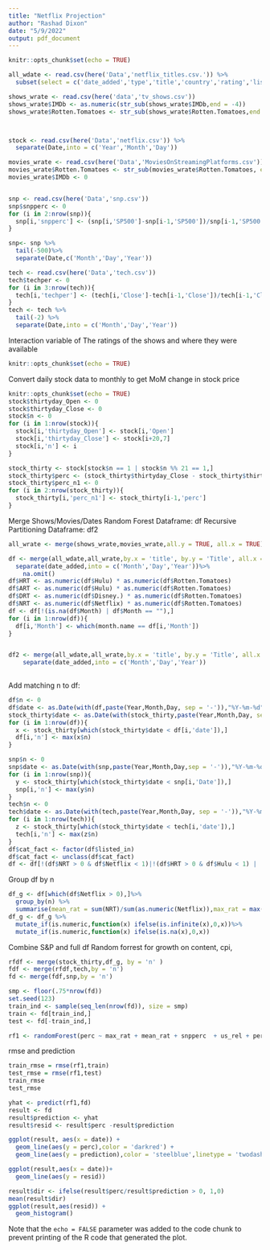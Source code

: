 ```yaml
---
title: "Netflix Projection"
author: "Rashad Dixon"
date: "5/9/2022"
output: pdf_document
---
```


```r
knitr::opts_chunk$set(echo = TRUE)

all_wdate <- read.csv(here('Data','netflix_titles.csv.')) %>%
  subset(select = c('date_added','type','title','country','rating','listed_in'))

shows_wrate <- read.csv(here('data','tv_shows.csv'))
shows_wrate$IMDb <- as.numeric(str_sub(shows_wrate$IMDb,end = -4))
shows_wrate$Rotten.Tomatoes <- str_sub(shows_wrate$Rotten.Tomatoes,end = -5)



stock <- read.csv(here('Data','netflix.csv')) %>%
  separate(Date,into = c('Year','Month','Day'))

movies_wrate <- read.csv(here('Data','MoviesOnStreamingPlatforms.csv'))
movies_wrate$Rotten.Tomatoes <- str_sub(movies_wrate$Rotten.Tomatoes, end = -5)
movies_wrate$IMDb <- 0


snp <- read.csv(here('Data','snp.csv'))
snp$snpperc <- 0
for (i in 2:nrow(snp)){
  snp[i,'snpperc'] <- (snp[i,'SP500']-snp[i-1,'SP500'])/snp[i-1,'SP500']
}

snp<- snp %>%
  tail(-500)%>%
  separate(Date,c('Month','Day','Year'))

tech <- read.csv(here('Data','tech.csv'))
tech$techper <- 0
for (i in 3:nrow(tech)){
  tech[i,'techper'] <- (tech[i,'Close']-tech[i-1,'Close'])/tech[i-1,'Close']
}
tech <- tech %>%
  tail(-2) %>%
  separate(Date,into = c('Month','Day','Year'))
```
Interaction variable of The ratings of the shows and where they were available

```r
knitr::opts_chunk$set(echo = TRUE)


```
Convert daily stock data to monthly to get MoM change in stock price


```r
knitr::opts_chunk$set(echo = TRUE)
stock$thirtyday_Open <- 0
stock$thirtyday_Close <- 0
stock$n <- 0
for (i in 1:nrow(stock)){
  stock[i,'thirtyday_Open'] <- stock[i,'Open']
  stock[i,'thirtyday_Close'] <- stock[i+20,7]
  stock[i,'n'] <- i
}

stock_thirty <- stock[stock$n == 1 | stock$n %% 21 == 1,]
stock_thirty$perc <- (stock_thirty$thirtyday_Close - stock_thirty$thirtyday_Open)/stock_thirty$thirtyday_Open
stock_thirty$perc_n1 <- 0
for (i in 2:nrow(stock_thirty)){
  stock_thirty[i,'perc_n1'] <- stock_thirty[i-1,'perc']
}

```


Merge Shows/Movies/Dates
Random Forest Dataframe: df
Recursive Partitioning Dataframe: df2
```r
all_wrate <- merge(shows_wrate,movies_wrate,all.y = TRUE, all.x = TRUE)

df <- merge(all_wdate,all_wrate,by.x = 'title', by.y = 'Title', all.x = TRUE, all.y = TRUE )%>%
  separate(date_added,into = c('Month','Day','Year'))%>%
    na.omit()
df$HRT <- as.numeric(df$Hulu) * as.numeric(df$Rotten.Tomatoes)
df$ART <- as.numeric(df$Hulu) * as.numeric(df$Rotten.Tomatoes)
df$DRT <- as.numeric(df$Disney.) * as.numeric(df$Rotten.Tomatoes)
df$NRT <- as.numeric(df$Netflix) * as.numeric(df$Rotten.Tomatoes)
df <- df[!(is.na(df$Month) | df$Month == ""),]
for (i in 1:nrow(df)){
  df[i,'Month'] <- which(month.name == df[i,'Month'])
}


df2 <- merge(all_wdate,all_wrate,by.x = 'title', by.y = 'Title', all.x = TRUE, all.y = TRUE ) %>%
    separate(date_added,into = c('Month','Day','Year'))
  

```

Add matching n to df:

```r
df$n <- 0
df$date <- as.Date(with(df,paste(Year,Month,Day, sep = '-')),"%Y-%m-%d")
stock_thirty$date <- as.Date(with(stock_thirty,paste(Year,Month,Day, sep = '-')),"%Y-%m-%d")
for (i in 1:nrow(df)){
  x <- stock_thirty[which(stock_thirty$date < df[i,'date']),]
  df[i,'n'] <- max(x$n)
}

snp$n <- 0
snp$date <- as.Date(with(snp,paste(Year,Month,Day,sep = '-')),"%Y-%m-%d") 
for (i in 1:nrow(snp)){
  y <- stock_thirty[which(stock_thirty$date < snp[i,'Date']),]
  snp[i,'n'] <- max(y$n)
}
tech$n <- 0
tech$date <- as.Date(with(tech,paste(Year,Month,Day, sep = '-')),"%Y-%m-%d")
for (i in 1:nrow(tech)){
  z <- stock_thirty[which(stock_thirty$date < tech[i,'date']),]
  tech[i,'n'] <- max(z$n)
}
df$cat_fact <- factor(df$listed_in)
df$cat_fact <- unclass(df$cat_fact)
df <- df[!(df$NRT > 0 & df$Netflix < 1)|!(df$HRT > 0 & df$Hulu < 1) | !(df$ART > 0 & df$Prime.Video < 1) | !(df$DRT > 0 & df$Disney.<1),]


```
Group df by n
```r
df_g <- df[which(df$Netflix > 0),]%>%
  group_by(n) %>%
  summarise(mean_rat = sum(NRT)/sum(as.numeric(Netflix)),max_rat = max(NRT),Net = sum(as.numeric(Netflix)),Dis = sum(as.numeric(Disney.)), Hulu = sum(as.numeric(Hulu)), AMZ = sum(as.numeric(Prime.Video)),dis_q = (sum(DRT)/sum(as.numeric(Disney.))),hulu_q = (sum(HRT)/sum(as.numeric(Hulu))),amz_q = (sum(ART)/sum(as.numeric(Prime.Video))),us_rel = sum(Netflix[country == 'United States']))
df_g <- df_g %>%
  mutate_if(is.numeric,function(x) ifelse(is.infinite(x),0,x))%>%
  mutate_if(is.numeric,function(x) ifelse(is.na(x),0,x))

```
Combine S&P and full df
Random forrest for growth on content, cpi, 
```r
rfdf <- merge(stock_thirty,df_g, by = 'n' )
fdf <- merge(rfdf,tech,by = 'n')
fd <- merge(fdf,snp,by = 'n')

smp <- floor(.75*nrow(fd))
set.seed(123)
train_ind <- sample(seq_len(nrow(fd)), size = smp)
train <- fd[train_ind,]
test <- fd[-train_ind,]

rf1 <- randomForest(perc ~ max_rat + mean_rat + snpperc  + us_rel + perc_n1 + techper, data = train,na.action = na.omit,importance = TRUE)
```
rmse and prediction
```r
train_rmse = rmse(rf1,train)
test_rmse = rmse(rf1,test)
train_rmse
test_rmse

yhat <- predict(rf1,fd)
result <- fd
result$prediction <- yhat
result$resid <- result$perc -result$prediction

```
```r
ggplot(result, aes(x = date)) +
  geom_line(aes(y = perc),color = 'darkred') +
  geom_line(aes(y = prediction),color = 'steelblue',linetype = 'twodash')
```
```r
ggplot(result,aes(x = date))+
  geom_line(aes(y = resid))
```
```r
result$dir <- ifelse(result$perc/result$prediction > 0, 1,0)
mean(result$dir)
ggplot(result,aes(resid)) + 
  geom_histogram()
```
Note that the `echo = FALSE` parameter was added to the code chunk to prevent printing of the R code that generated the plot.
